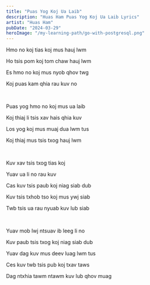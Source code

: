 ```yaml
---
title: "Puas Yog Koj Ua Laib"
description: "Huas Ham Puas Yog Koj Ua Laib Lyrics"
artist: "Huas Ham"
pubDate: "2024-03-29"
heroImage: "/my-learning-path/go-with-postgresql.png"
---
```


Hmo no koj tias koj mus hauj lwm

Ho tsis pom koj tom chaw hauj lwm

Es hmo no koj mus nyob qhov twg

Koj puas kam qhia rau kuv no

<br />

Puas yog hmo no koj mus ua laib

Koj thiaj li tsis xav hais qhia kuv

Los yog koj mus muaj dua lwm tus

Koj thiaj mus tsis txog hauj lwm

<br />

Kuv xav tsis txog tias koj

Yuav ua li no rau kuv

Cas kuv tsis paub koj niag siab dub

Kuv tsis txhob tso koj mus ywj siab

Twb tsis ua rau nyuab kuv lub siab

<br />

Yuav mob lwj ntsuav ib leeg li no

Kuv paub tsis txog koj niag siab dub

Yuav dag kuv mus deev luag lwm tus

Ces kuv twb tsis pub koj txav taws

Dag ntxhia tawm ntawm kuv lub qhov muag
